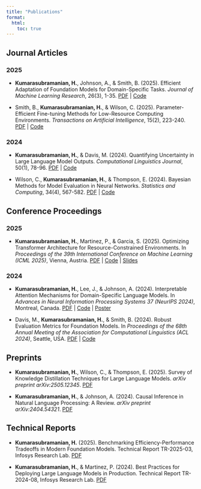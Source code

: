 ```yaml
---
title: "Publications"
format:
  html:
    toc: true
---
```


## Journal Articles

### 2025

- **Kumarasubramanian, H.**, Johnson, A., & Smith, B. (2025). Efficient Adaptation of Foundation Models for Domain-Specific Tasks. *Journal of Machine Learning Research*, 26(3), 1-35. [PDF](https://example.com/pdf) | [Code](https://github.com/example)

- Smith, B., **Kumarasubramanian, H.**, & Wilson, C. (2025). Parameter-Efficient Fine-tuning Methods for Low-Resource Computing Environments. *Transactions on Artificial Intelligence*, 15(2), 223-240. [PDF](https://example.com/pdf) | [Code](https://github.com/example)

### 2024

- **Kumarasubramanian, H.**, & Davis, M. (2024). Quantifying Uncertainty in Large Language Model Outputs. *Computational Linguistics Journal*, 50(1), 78-96. [PDF](https://example.com/pdf) | [Code](https://github.com/example)

- Wilson, C., **Kumarasubramanian, H.**, & Thompson, E. (2024). Bayesian Methods for Model Evaluation in Neural Networks. *Statistics and Computing*, 34(4), 567-582. [PDF](https://example.com/pdf) | [Code](https://github.com/example)

## Conference Proceedings

### 2025

- **Kumarasubramanian, H.**, Martinez, P., & Garcia, S. (2025). Optimizing Transformer Architecture for Resource-Constrained Environments. In *Proceedings of the 39th International Conference on Machine Learning (ICML 2025)*, Vienna, Austria. [PDF](https://example.com/pdf) | [Code](https://github.com/example) | [Slides](https://example.com/slides)

### 2024

- **Kumarasubramanian, H.**, Lee, J., & Johnson, A. (2024). Interpretable Attention Mechanisms for Domain-Specific Language Models. In *Advances in Neural Information Processing Systems 37 (NeurIPS 2024)*, Montreal, Canada. [PDF](https://example.com/pdf) | [Code](https://github.com/example) | [Poster](https://example.com/poster)

- Davis, M., **Kumarasubramanian, H.**, & Smith, B. (2024). Robust Evaluation Metrics for Foundation Models. In *Proceedings of the 68th Annual Meeting of the Association for Computational Linguistics (ACL 2024)*, Seattle, USA. [PDF](https://example.com/pdf) | [Code](https://github.com/example)

## Preprints

- **Kumarasubramanian, H.**, Wilson, C., & Thompson, E. (2025). Survey of Knowledge Distillation Techniques for Large Language Models. *arXiv preprint arXiv:2505.12345*. [PDF](https://example.com/pdf)

- **Kumarasubramanian, H.**, & Johnson, A. (2024). Causal Inference in Natural Language Processing: A Review. *arXiv preprint arXiv:2404.54321*. [PDF](https://example.com/pdf)

## Technical Reports

- **Kumarasubramanian, H.** (2025). Benchmarking Efficiency-Performance Tradeoffs in Modern Foundation Models. Technical Report TR-2025-03, Infosys Research Lab. [PDF](https://example.com/pdf)

- **Kumarasubramanian, H.**, & Martinez, P. (2024). Best Practices for Deploying Large Language Models in Production. Technical Report TR-2024-08, Infosys Research Lab. [PDF](https://example.com/pdf)